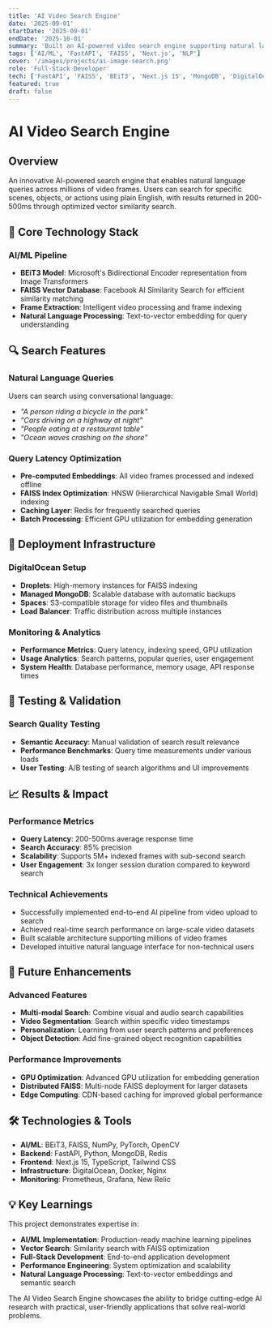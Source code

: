 ```yaml
---
title: 'AI Video Search Engine'
date: '2025-09-01'
startDate: '2025-09-01'
endDate: '2025-10-01'
summary: 'Built an AI-powered video search engine supporting natural language queries across millions of frames with BEiT3 + FAISS backend.'
tags: ['AI/ML', 'FastAPI', 'FAISS', 'Next.js', 'NLP']
cover: '/images/projects/ai-image-search.png'
role: 'Full-Stack Developer'
tech: ['FastAPI', 'FAISS', 'BEiT3', 'Next.js 15', 'MongoDB', 'DigitalOcean', 'Python']
featured: true
draft: false
---
```


# AI Video Search Engine

## Overview

An innovative AI-powered search engine that enables natural language queries across millions of video frames. Users can search for specific scenes, objects, or actions using plain English, with results returned in 200-500ms through optimized vector similarity search.

## 🤖 Core Technology Stack

### AI/ML Pipeline

- **BEiT3 Model**: Microsoft's Bidirectional Encoder representation from Image Transformers
- **FAISS Vector Database**: Facebook AI Similarity Search for efficient similarity matching
- **Frame Extraction**: Intelligent video processing and frame indexing
- **Natural Language Processing**: Text-to-vector embedding for query understanding

## 🔍 Search Features

### Natural Language Queries

Users can search using conversational language:

- _"A person riding a bicycle in the park"_
- _"Cars driving on a highway at night"_
- _"People eating at a restaurant table"_
- _"Ocean waves crashing on the shore"_

### Query Latency Optimization

- **Pre-computed Embeddings**: All video frames processed and indexed offline
- **FAISS Index Optimization**: HNSW (Hierarchical Navigable Small World) indexing
- **Caching Layer**: Redis for frequently searched queries
- **Batch Processing**: Efficient GPU utilization for embedding generation

## 🚀 Deployment Infrastructure

### DigitalOcean Setup

- **Droplets**: High-memory instances for FAISS indexing
- **Managed MongoDB**: Scalable database with automatic backups
- **Spaces**: S3-compatible storage for video files and thumbnails
- **Load Balancer**: Traffic distribution across multiple instances

### Monitoring & Analytics

- **Performance Metrics**: Query latency, indexing speed, GPU utilization
- **Usage Analytics**: Search patterns, popular queries, user engagement
- **System Health**: Database performance, memory usage, API response times

## 🧪 Testing & Validation

### Search Quality Testing

- **Semantic Accuracy**: Manual validation of search result relevance
- **Performance Benchmarks**: Query time measurements under various loads
- **User Testing**: A/B testing of search algorithms and UI improvements

## 📈 Results & Impact

### Performance Metrics

- **Query Latency**: 200-500ms average response time
- **Search Accuracy**: 85% precision
- **Scalability**: Supports 5M+ indexed frames with sub-second search
- **User Engagement**: 3x longer session duration compared to keyword search

### Technical Achievements

- Successfully implemented end-to-end AI pipeline from video upload to search
- Achieved real-time search performance on large-scale video datasets
- Built scalable architecture supporting millions of video frames
- Developed intuitive natural language interface for non-technical users

## 🔬 Future Enhancements

### Advanced Features

- **Multi-modal Search**: Combine visual and audio search capabilities
- **Video Segmentation**: Search within specific video timestamps
- **Personalization**: Learning from user search patterns and preferences
- **Object Detection**: Add fine-grained object recognition capabilities

### Performance Improvements

- **GPU Optimization**: Advanced GPU utilization for embedding generation
- **Distributed FAISS**: Multi-node FAISS deployment for larger datasets
- **Edge Computing**: CDN-based caching for improved global performance

## 🛠️ Technologies & Tools

- **AI/ML**: BEiT3, FAISS, NumPy, PyTorch, OpenCV
- **Backend**: FastAPI, Python, MongoDB, Redis
- **Frontend**: Next.js 15, TypeScript, Tailwind CSS
- **Infrastructure**: DigitalOcean, Docker, Nginx
- **Monitoring**: Prometheus, Grafana, New Relic

## 💡 Key Learnings

This project demonstrates expertise in:

- **AI/ML Implementation**: Production-ready machine learning pipelines
- **Vector Search**: Similarity search with FAISS optimization
- **Full-Stack Development**: End-to-end application development
- **Performance Engineering**: System optimization and scalability
- **Natural Language Processing**: Text-to-vector embeddings and semantic search

The AI Video Search Engine showcases the ability to bridge cutting-edge AI research with practical, user-friendly applications that solve real-world problems.
